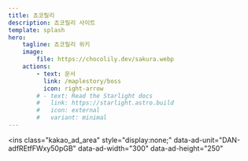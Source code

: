 ```yaml
---
title: 쵸코릴리
description: 쵸코릴리 사이트
template: splash
hero:
    tagline: 쵸코릴리 위키
    image:
        file: https://chocolily.dev/sakura.webp
    actions:
        - text: 문서
          link: /maplestory/boss
          icon: right-arrow
        # - text: Read the Starlight docs
        #   link: https://starlight.astro.build
        #   icon: external
        #   variant: minimal
---
```


<ins
    class="kakao_ad_area"
    style="display:none;"
    data-ad-unit="DAN-adfREtfFWxy50pGB"
    data-ad-width="300"
    data-ad-height="250"
></ins>
